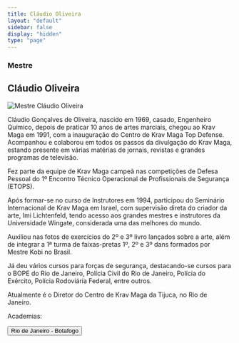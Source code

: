 ```yaml
---
title: Cláudio Oliveira
layout: "default"
sidebar: false
display: "hidden"
type: "page"
---
```



<h3 className="font-semibold">Mestre</h3>
<h2 className="text-3xl font-semibold">Cláudio Oliveira</h2>

<Image
  src="/pt/images/federacao/instrutores-licenciados/claudio-oliveira.jpg"
  alt="Mestre Cláudio Oliveira"
  width={800}
  height={400}
  className="float-right mt-6 mb-4 ml-6 h-auto w-sm max-w-1/2"
/>

Cláudio Gonçalves de Oliveira, nascido em 1969, casado, Engenheiro Químico, depois de praticar 10 anos de artes marciais, chegou ao Krav Maga em 1991, com a inauguração do Centro de Krav Maga Top Defense.
Acompanhou e colaborou em todos os passos da divulgação do Krav Maga, estando presente em várias matérias de jornais, revistas e grandes programas de televisão.

Fez parte da equipe de Krav Maga campeã nas competições de Defesa Pessoal do 1º Encontro Técnico Operacional de Profissionais de Segurança (ETOPS).

Após formar-se no curso de Instrutores em 1994, participou do Seminário Internacional de Krav Maga em Israel, com supervisão direta do criador da arte, Imi Lichtenfeld, tendo acesso aos grandes mestres e instrutores da Universidade Wingate, considerada uma das melhores do mundo.

Auxiliou nas fotos de exercícios do 2º e 3º livro lançados sobre a arte, além de integrar a 1ª turma de faixas-pretas 1º, 2º e 3º dans formados por Mestre Kobi no Brasil.

Já deu vários cursos para forças de segurança, destacando-se cursos para o BOPE do Rio de Janeiro, Polícia Civil do Rio de Janeiro, Polícia do Exército, Polícia Rodoviária Federal, entre outros.

Atualmente é o Diretor do Centro de Krav Maga da Tijuca, no Rio de Janeiro.

Academias:

<div asChild className="mt-6 w-full">
  <Button
    asChild
    size="free"
    className="mx-auto bg-red-500 text-center text-xl hover:cursor-pointer">
    <Link href="/academias/brasil/rio-de-janeiro/botafogo">
      Rio de Janeiro - Botafogo
    </Link>
  </Button>
</div>
